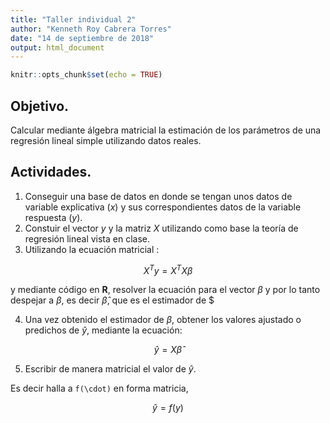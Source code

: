 ```yaml
---
title: "Taller individual 2"
author: "Kenneth Roy Cabrera Torres"
date: "14 de septiembre de 2018"
output: html_document
---
```


```r
knitr::opts_chunk$set(echo = TRUE)
```

## Objetivo.

Calcular mediante álgebra matricial la estimación 
de los parámetros de una regresión lineal simple utilizando
datos reales.

## Actividades.

1. Conseguir una base de datos en donde se tengan unos datos
   de variable explicativa ($x$) y sus correspondientes datos
   de la variable respuesta ($y$).
2. Constuir el vector $y$ y la matriz $X$ utilizando como base 
   la teoría de regresión lineal vista en clase.
3. Utilizando la ecuación matricial :

$$
X^Ty = X^TX\beta
$$

y mediante código en __R__, resolver la ecuación para el vector 
$\beta$ y por lo tanto despejar a $\beta$, es decir $\hat{\beta}$,
que es el estimador de $

4. Una vez obtenido el estimador de $\beta$, obtener los valores
ajustado o predichos de $\hat{y}$, mediante la ecuación:

$$
 \hat{y} = X\hat{\beta}
$$

5. Escribir de manera matricial el valor de $\hat{y}$.

Es decir halla a `f(\cdot)` en forma matricia,

$$
 \hat{y} = f(y)
$$

